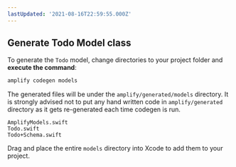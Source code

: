 ```yaml
---
lastUpdated: '2021-08-16T22:59:55.000Z'
---
```

## Generate Todo Model class

To generate the `Todo` model, change directories to your project folder and **execute the command**:

```bash
amplify codegen models
```

The generated files will be under the `amplify/generated/models` directory. It is strongly advised not to put any hand written code in `amplify/generated` directory as it gets re-generated each time codegen is run. 
```
AmplifyModels.swift
Todo.swift
Todo+Schema.swift
```
Drag and place the entire `models` directory into Xcode to add them to your project.
